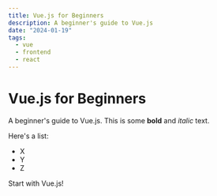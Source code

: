 ```yaml
---
title: Vue.js for Beginners
description: A beginner's guide to Vue.js
date: "2024-01-19"
tags:
  - vue
  - frontend
  - react
---
```


# Vue.js for Beginners

A beginner's guide to Vue.js. This is some **bold** and _italic_ text.

Here's a list:

- X
- Y
- Z

Start with Vue.js!
